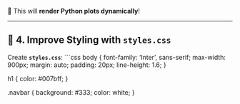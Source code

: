 🚀 This will **render Python plots dynamically**!

---

## 🔹 **4. Improve Styling with `styles.css`**
Create **`styles.css`**:
```css
body {
  font-family: 'Inter', sans-serif;
  max-width: 900px;
  margin: auto;
  padding: 20px;
  line-height: 1.6;
}

h1 {
  color: #007bff;
}

.navbar {
  background: #333;
  color: white;
}

